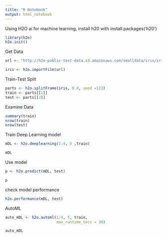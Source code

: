 ---
title: "R Notebook"
output: html_notebook
---
Using H2O ai for machine learning, install h20 with install.packages('h20')

```{r}
library(h2o)
h2o.init()
```

Get Data

```{r}
url <- "http://h2o-public-test-data.s3.amazonaws.com/smalldata/iris/iris_wheader.csv"

iris <- h2o.importFile(url)

```

Train-Test Split
```{r}
parts <- h2o.splitFrame(iris, 0.8, seed =123)
train <- parts[[1]]
test <- parts[[2]]
```

Examine Data
```{r}
summary(train)
nrow(train)
nrow(test)
```

Train Deep Learning model
```{r}
mDL <- h2o.deeplearning(1:4, 5 ,train)
```

```{r}
mDL
```

Use model
```{r}
p <- h2o.predict(mDL, test)
```
```{r}
p
```

check model performance
```{r}
h2o.performance(mDL, test)
```

AutoML

```{r}
auto_mDL <- h2o.automl(1:4, 5, train,
                       max_runtime_secs = 30)
```

```{r}
auto_mDL
```

